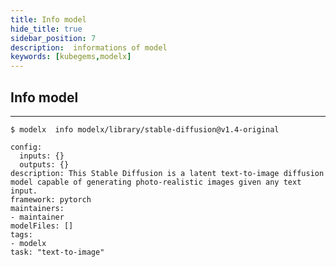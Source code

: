 ```yaml
---
title: Info model
hide_title: true
sidebar_position: 7
description:  informations of model
keywords: [kubegems,modelx]
---
```


## Info model

---

```
$ modelx  info modelx/library/stable-diffusion@v1.4-original

config:
  inputs: {}
  outputs: {}
description: This Stable Diffusion is a latent text-to-image diffusion model capable of generating photo-realistic images given any text input.
framework: pytorch
maintainers:
- maintainer
modelFiles: []
tags:
- modelx
task: "text-to-image"
```